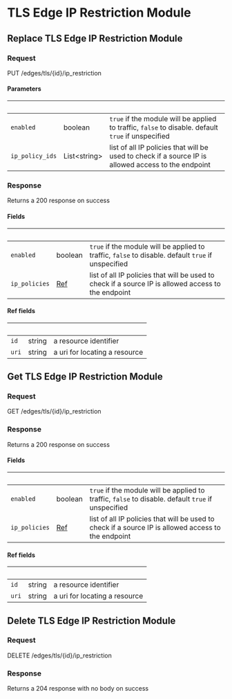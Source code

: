 
# TLS Edge IP Restriction Module

## Replace TLS Edge IP Restriction Module

### Request

PUT /edges/tls/\{id\}/ip_restriction

<TLSEdgeIPRestrictionModuleReplaceRequest />

#### Parameters

| &nbsp;          | &nbsp;             | &nbsp;                                                                                              |
| --------------- | ------------------ | --------------------------------------------------------------------------------------------------- |
| `enabled`       | boolean            | `true` if the module will be applied to traffic, `false` to disable. default `true` if unspecified  |
| `ip_policy_ids` | List&lt;string&gt; | list of all IP policies that will be used to check if a source IP is allowed access to the endpoint |

### Response

Returns a 200 response on success

<TLSEdgeIPRestrictionModuleReplaceResponse />

#### Fields

| &nbsp;        | &nbsp;             | &nbsp;                                                                                              |
| ------------- | ------------------ | --------------------------------------------------------------------------------------------------- |
| `enabled`     | boolean            | `true` if the module will be applied to traffic, `false` to disable. default `true` if unspecified  |
| `ip_policies` | [Ref](#ref-fields) | list of all IP policies that will be used to check if a source IP is allowed access to the endpoint |

#### Ref fields

| &nbsp; | &nbsp; | &nbsp;                        |
| ------ | ------ | ----------------------------- |
| `id`   | string | a resource identifier         |
| `uri`  | string | a uri for locating a resource |

## Get TLS Edge IP Restriction Module

### Request

GET /edges/tls/\{id\}/ip_restriction

<TLSEdgeIPRestrictionModuleGetRequest />

### Response

Returns a 200 response on success

<TLSEdgeIPRestrictionModuleGetResponse />

#### Fields

| &nbsp;        | &nbsp;             | &nbsp;                                                                                              |
| ------------- | ------------------ | --------------------------------------------------------------------------------------------------- |
| `enabled`     | boolean            | `true` if the module will be applied to traffic, `false` to disable. default `true` if unspecified  |
| `ip_policies` | [Ref](#ref-fields) | list of all IP policies that will be used to check if a source IP is allowed access to the endpoint |

#### Ref fields

| &nbsp; | &nbsp; | &nbsp;                        |
| ------ | ------ | ----------------------------- |
| `id`   | string | a resource identifier         |
| `uri`  | string | a uri for locating a resource |

## Delete TLS Edge IP Restriction Module

### Request

DELETE /edges/tls/\{id\}/ip_restriction

<TLSEdgeIPRestrictionModuleDeleteRequest />

### Response

Returns a 204 response with no body on success
